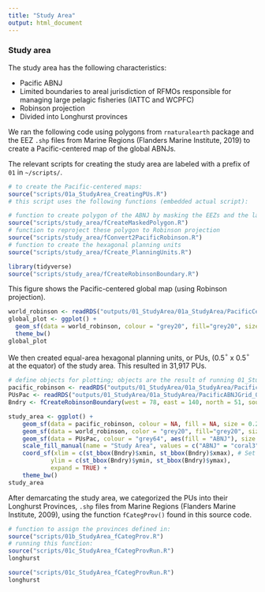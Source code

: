 ```yaml
---
title: "Study Area"
output: html_document
---
```


### Study area

The study area has the following characteristics:

* Pacific ABNJ
* Limited boundaries to areal jurisdiction of RFMOs responsible for managing large pelagic fisheries (IATTC and WCPFC)
* Robinson projection
* Divided into Longhurst provinces

We ran the following code using polygons from `rnaturalearth` package and the EEZ `.shp` files from Marine Regions (Flanders Marine Institute, 2019) to create a Pacific-centered map of the global ABNJs.

The relevant scripts for creating the study area are labeled with a prefix of `01` in `~/scripts/`.
```r
# to create the Pacific-centered maps:
source("scripts/01a_StudyArea_CreatingPUs.R")
# this script uses the following functions (embedded actual script):

# function to create polygon of the ABNJ by masking the EEZs and the landmasses
source("scripts/study_area/fCreateMaskedPolygon.R") 
# function to reproject these polygon to Robinson projection
source("scripts/study_area/fConvert2PacificRobinson.R") 
# function to create the hexagonal planning units
source("scripts/study_area/fCreate_PlanningUnits.R") 
```
``` r
library(tidyverse)
source("scripts/study_area/fCreateRobinsonBoundary.R")
```
This figure shows the Pacific-centered global map (using Robinson projection).
```r
world_robinson <- readRDS("outputs/01_StudyArea/01a_StudyArea/PacificCenterLand.rds")
global_plot <- ggplot() +
  geom_sf(data = world_robinson, colour = "grey20", fill="grey20", size = 0.1, show.legend = "line") +
  theme_bw()
global_plot
```

We then created equal-area hexagonal planning units, or PUs, (0.5$^\circ$ x 0.5$^\circ$ at the equator) of the study area. This resulted in 31,917 PUs.
```r
# define objects for plotting; objects are the result of running 01_StudyArea
pacific_robinson <- readRDS("outputs/01_StudyArea/01a_StudyArea/PacificCenterABNJ.rds")
PUsPac <- readRDS("outputs/01_StudyArea/01a_StudyArea/PacificABNJGrid_05deg.rds")
Bndry <- fCreateRobinsonBoundary(west = 78, east = 140, north = 51, south = 60) # coordinates in degrees

study_area <- ggplot() +
    geom_sf(data = pacific_robinson, colour = NA, fill = NA, size = 0.2, show.legend = "line") +
    geom_sf(data = world_robinson, color = "grey20", fill="grey20", size = 0.1, show.legend = "line") +
    geom_sf(data = PUsPac, colour = "grey64", aes(fill = "ABNJ"), size = 0.1, show.legend = TRUE) + 
    scale_fill_manual(name = "Study Area", values = c("ABNJ" = "coral3")) +
    coord_sf(xlim = c(st_bbox(Bndry)$xmin, st_bbox(Bndry)$xmax), # Set limits based on Bndry bbox
            ylim = c(st_bbox(Bndry)$ymin, st_bbox(Bndry)$ymax),
            expand = TRUE) +
    theme_bw()
study_area
```

After demarcating the study area, we categorized the PUs into their Longhurst Provinces, `.shp` files from Marine Regions (Flanders Marine Institute, 2009), using the function `fCategProv()` found in this source code.
```r
# function to assign the provinces defined in:
source("scripts/01b_StudyArea_fCategProv.R")
# running this function:
source("scripts/01c_StudyArea_fCategProvRun.R")
longhurst
```
```r
source("scripts/01c_StudyArea_fCategProvRun.R")
longhurst
```
